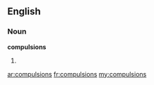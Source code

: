 ==English==

===Noun===
'''compulsions'''

# {{plural of|[[compulsion]]}}

[[ar:compulsions]]
[[fr:compulsions]]
[[my:compulsions]]